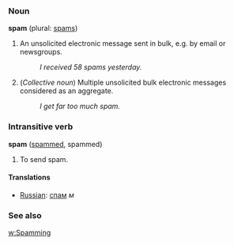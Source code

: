 ===Noun===
'''spam''' (plural: [[spams]])

# An unsolicited electronic message sent in bulk, e.g. by email or newsgroups.
#: ''I received 58 spams yesterday.''
# (''Collective noun'') Multiple unsolicited bulk electronic messages considered as an aggregate.
#: ''I get far too much spam.''

===Intransitive verb===
'''spam''' ([[spammed]], spammed)

# To send spam.

==== Translations ====
*[[Russian]]: [[спам]] ''м''

===See also===
[[w:Spamming]]